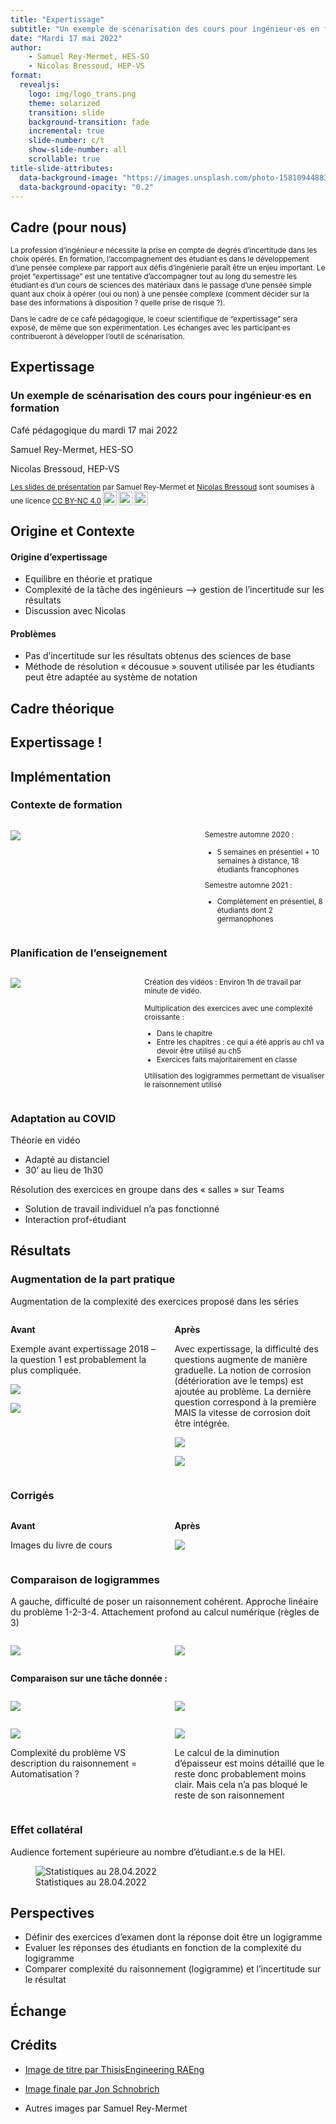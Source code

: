 ```yaml
---
title: "Expertissage"
subtitle: "Un exemple de scénarisation des cours pour ingénieur·es en formation"
date: "Mardi 17 mai 2022"
author:
    - Samuel Rey-Mermet, HES-SO
    - Nicolas Bressoud, HEP-VS
format:
  revealjs:
    logo: img/logo_trans.png
    theme: solarized
    transition: slide
    background-transition: fade
    incremental: true
    slide-number: c/t
    show-slide-number: all
    scrollable: true
title-slide-attributes: 
  data-background-image: "https://images.unsplash.com/photo-1581094488379-6a10d04c0f04?ixlib=rb-1.2.1&ixid=MnwxMjA3fDB8MHxwaG90by1wYWdlfHx8fGVufDB8fHx8&auto=format&fit=crop&w=1470&q=80"
  data-background-opacity: "0.2"
---
```


## Cadre (pour nous) {visibility="hidden"}

<small>

La profession d'ingénieur·e nécessite la prise en compte de degrés d'incertitude dans les choix opérés. En formation, l'accompagnement des étudiant·es dans le développement d'une pensée complexe par rapport aux défis d'ingénierie paraît être un enjeu important. Le projet "expertissage" est une tentative d'accompagner tout au long du semestre les étudiant·es d'un cours de sciences des matériaux dans le passage d'une pensée simple quant aux choix à opérer (oui ou non) à une pensée complexe (comment décider sur la base des informations à disposition ? quelle prise de risque ?).
 
Dans le cadre de ce café pédagogique, le coeur scientifique de "expertissage" sera exposé, de même que son expérimentation. Les échanges avec les participant·es contribueront à développer l'outil de scénarisation.

</small>

## Expertissage {class="center" visibility="uncounted" background-image="https://images.unsplash.com/photo-1581094488379-6a10d04c0f04?ixlib=rb-1.2.1&ixid=MnwxMjA3fDB8MHxwaG90by1wYWdlfHx8fGVufDB8fHx8&auto=format&fit=crop&w=1470&q=80" background-opacity="0.2"}

### Un exemple de scénarisation des cours pour ingénieur·es en formation

Café pédagogique du mardi 17 mai 2022


Samuel Rey-Mermet, HES-SO

Nicolas Bressoud, HEP-VS

<small>
<p xmlns:cc="http://creativecommons.org/ns#" xmlns:dct="http://purl.org/dc/terms/"><a property="dct:title" rel="cc:attributionURL" href="https://bresnico.github.io/expertissage-17-mai-2022/">Les slides de présentation</a> par Samuel Rey-Mermet et <a rel="cc:attributionURL dct:creator" property="cc:attributionName" href="https://nicolasbressoud.ch">Nicolas Bressoud</a> sont soumises à une licence <a href="http://creativecommons.org/licenses/by-nc/4.0/?ref=chooser-v1" target="_blank" rel="license noopener noreferrer" style="display:inline-block;">CC BY-NC 4.0<img style="height:22px!important;margin-left:3px;vertical-align:text-bottom;" src="https://mirrors.creativecommons.org/presskit/icons/cc.svg?ref=chooser-v1"><img style="height:22px!important;margin-left:3px;vertical-align:text-bottom;" src="https://mirrors.creativecommons.org/presskit/icons/by.svg?ref=chooser-v1"><img style="height:22px!important;margin-left:3px;vertical-align:text-bottom;" src="https://mirrors.creativecommons.org/presskit/icons/nc.svg?ref=chooser-v1"></a></p>
</small>

## Origine et Contexte

<!-- Sam 3 min -->

<!-- - Origine d’expertissage -->
<!-- - Problèmes et enjeux identifiés -->

#### Origine d’expertissage

- Equilibre en théorie et pratique
- Complexité de la tâche des ingénieurs --> gestion de l’incertitude sur les résultats
- Discussion avec Nicolas

#### Problèmes

- Pas d’incertitude sur les résultats obtenus des sciences de base
- Méthode de résolution « décousue » souvent utilisée par les étudiants peut être adaptée au système de notation

## Cadre théorique

<!-- Nico 7 min -->

<!-- - Cadre théorique : poser les notions, poser la vision de l’apprentissage -->
<!-- - Ecrire les 3-4 principes fondés retenus -->


## Expertissage !

<!-- Nico 2 min -->

<!-- - Expertissage ! -->
<!-- - montrer le “délivrabnle”, càd la vidéo Youtube -->

## Implémentation

<!-- Sam 10 min -->

<!-- - montrer comment il a implémenté, mis en action -->
<!-- - contraintes du réel, COVID -->
<!-- - exemples -->

::: {.panel-tabset}

### Contexte de formation

:::: {.columns}

::: {.column width="60%"}
![](img/1_pratique.png)

:::


::: {.column width="40%"}

<small>
Semestre automne 2020 :

::: {.nonincremental}
- 5 semaines en présentiel + 10 semaines à distance, 18 étudiants francophones

:::

Semestre automne 2021 :

::: {.nonincremental}
- Complètement en présentiel, 8 étudiants dont 2 germanophones

:::

</small>

:::

::::

### Planification de l'enseignement

:::: {.columns}

::: {.column width="40%"}

![](img/2_pratique.png)

:::

::: {.column width="60%"}

<small>
Création des vidéos : Environ 1h de travail par minute de vidéo.

Multiplication des exercices avec une complexité croissante :

::: {.nonincremental}
- Dans le chapitre
- Entre les chapitres : ce qui a été appris au ch1 va devoir être utilisé au ch5
- Exercices faits majoritairement en classe
:::

Utilisation des logigrammes permettant de visualiser le raisonnement utilisé

</small>

:::
::::

### Adaptation au COVID

Théorie en vidéo

::: {.nonincremental}
-	Adapté au distanciel
-	30’ au lieu de 1h30

:::

Résolution des exercices en groupe dans des « salles » sur Teams

::: {.nonincremental}
-	Solution de travail individuel n’a pas fonctionné
-	Interaction prof-étudiant

:::
:::


## Résultats

<!-- Sam 5 min -->

<!-- - Résultats -->
<!-- - prlésewnter un cas clinique : Lara et son logigramme -->
<!-- - conséquences pour la pratique de Sam : exercices plus durs, plus grande quantité d’exercices, toujours pas moins de théorie. -->
<!-- - conséquences pour les étudiants : plus grande prise de notes, évolution du logigramme avant/après. -->

::: {.panel-tabset}

### Augmentation de la part pratique

Augmentation de la complexité des exercices proposé dans les séries

:::: {.columns}

::: {.column width="50%"}

**Avant**

Exemple avant expertissage 2018 – la question 1 est probablement la plus compliquée.

![](img/3_result.png)

![](img/4_result.png)

:::

::: {.column width="50%"}

**Après**

Avec expertissage, la difficulté des questions augmente de manière graduelle. La notion de corrosion (détérioration ave le temps) est ajoutée au problème. La dernière question correspond à la première MAIS la vitesse de corrosion doit être intégrée.

![](img/5_result.png)

![](img/6_result.png)

:::

::::

### Corrigés

:::: {.columns}

::: {.column width="50%"}

**Avant**

Images du livre de cours

:::

::: {.column width="50%"}

**Après**

![](img/7_result.png)

:::

::::

### Comparaison de logigrammes

A gauche, difficulté de poser un raisonnement cohérent. Approche linéaire du problème 1-2-3-4. Attachement profond au calcul numérique (règles de 3)


:::: {.columns}

::: {.column width="50%"}


![](img/8_result.jpg)
:::


::: {.column width="50%"}

![](img/9_result.png)
:::

::::

**Comparaison sur une tâche donnée : **

:::: {.columns}

::: {.column width="50%"}

![](img/10_result.png)
:::

::: {.column width="50%"}

![](img/11_result.png)
:::
::::

:::: {.columns}

::: {.column width="50%"}

![](img/12_result.png)

Complexité du problème VS description du raisonnement = Automatisation ?

:::


::: {.column width="50%"}

![](img/13_result.png)

Le calcul de la diminution d’épaisseur est moins détaillé que le reste donc probablement moins clair.
Mais cela n’a pas bloqué le reste de son raisonnement


:::
::::


### Effet collatéral

Audience fortement supérieure au nombre d’étudiant.e.s de la HEI.

![Statistiques au 28.04.2022](img/14_result.png){.r-stretch}

:::

## Perspectives

<!-- Sam 3 min -->

<!-- - perspectives -->
<!-- - Examen : poser une question qui imoplique un logigramme. (voilà le problème, montrez moi le logigramme. pas de guidé). -->
<!-- - variables... semi-expérimental -->
<!-- - Une idée serait d’orienter client : montrer un exa “sans expertissage” et un exa “avec expertissage” et voir ce que dit le parton “quel examen prépare le mieux au métiers” ? -->

- Définir des exercices d’examen dont la réponse doit être un logigramme
- Evaluer les réponses des étudiants en fonction de la complexité du logigramme
- Comparer complexité du raisonnement (logigramme) et l’incertitude sur le résultat



## Échange {background-image=https://images.unsplash.com/photo-1516321318423-f06f85e504b3?ixlib=rb-1.2.1&ixid=MnwxMjA3fDB8MHxwaG90by1wYWdlfHx8fGVufDB8fHx8&auto=format&fit=crop&w=1470&q=80 background-opacity="0.2" class=center}


## Crédits {class=center}

- [Image de titre par ThisisEngineering RAEng](https://unsplash.com/photos/xYCBw1uIP_M)

- [Image finale par Jon Schnobrich](https://unsplash.com/photos/FlPc9_VocJ4)
- Autres images par Samuel Rey-Mermet

